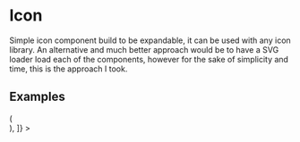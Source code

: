 
<Meta title="Atom/Icon" />

# Icon

Simple icon component build to be expandable, it can be used with any icon library.
An alternative and much better approach would be to have a SVG loader load each of the components,
however for the sake of simplicity and time, this is the approach I took.

## Examples

<Canvas withSource="open">
  <Story
    name="default"
    decorators={[
      (Story) => (
        <div style={{ display: "flex", gap: "20px" }}>
          <Story />
        </div>
      ),
    ]}
  >
    <Icon type="card" />
    <Icon type="stripe" />
  </Story>
</Canvas>
